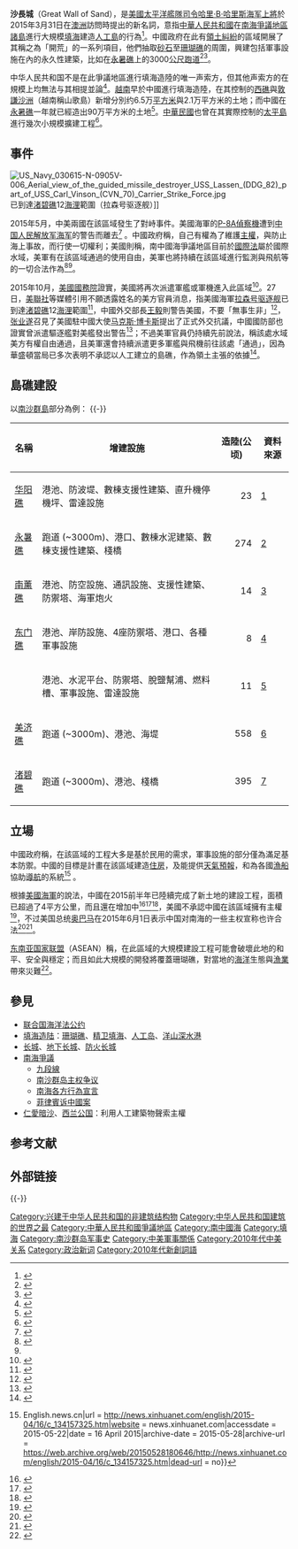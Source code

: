 {{TA
|1 = zh-hant:平方公尺; zh-hans:平方米;
}}

'''沙長城'''（Great Wall of Sand），是[[美國太平洋艦隊|美國太平洋艦隊]][[司令|司令]][[哈里·B·哈里斯|哈里·B·哈里斯]][[海军上將|海军上將]]於2015年3月31日在[[澳洲|澳洲]]訪問時提出的新名詞，意指[[中華人民共和國|中華人民共和國]]在[[南海爭議|南海爭議]][[南海諸島|地區諸島]]進行大規模[[填海|填海]]建造[[人工島|人工島]]的行為<ref name=香港蘋果日報>{{cite news|title=【南海局勢】美海軍將領：中國創建「沙長城」|url=http://hk.apple.nextmedia.com/realtime/china/20150331/53589224|accessdate=2015-05-22|newspaper=[[香港蘋果日報|香港蘋果日報]]|date=2015-03-31|archive-date=2015-05-04|archive-url=https://web.archive.org/web/20150504181641/http://hk.apple.nextmedia.com/realtime/china/20150331/53589224|dead-url=no}}</ref>。中國政府在此有[[領土糾紛|領土糾紛]]的區域開展了其稱之為「開荒」的一系列項目，他們抽取[[砂|砂石]]至[[珊瑚礁|珊瑚礁]]的周圍，興建包括軍事設施在內的永久性建築，比如在[[永暑礁|永暑礁]]上的3000[[公尺|公尺]][[跑道|跑道]]<ref>{{Cite web |title = China's first runway in Spratlys under construction |url = http://www.janes.com/article/50714/china-s-first-runway-in-spratlys-under-construction |website = IHS Jane's 360 |accessdate = 2015-05-22 |date = 16 April 2015 |last = Hardy |first = James |last2 = O'Connor |first2 = Sean |archive-date = 2015-05-26 |archive-url = https://web.archive.org/web/20150526004631/http://www.janes.com/ARTICLE/50714/CHINA-S-FIRST-RUNWAY-IN-SPRATLYS-UNDER-CONSTRUCTION |dead-url = no }}</ref><ref>{{Cite web |title = China 'building runway in disputed South China Sea island' - BBC News |url = http://www.bbc.com/news/world-asia-32331964 |accessdate = 2015-05-22 |archive-date = 2015-05-26 |archive-url = https://web.archive.org/web/20150526230612/http://www.bbc.com/news/world-asia-32331964 |dead-url = no }}</ref>。

中华人民共和国不是在此爭議地區進行填海造陸的唯一声索方，但其他声索方的在規模上均無法与其相提並論<ref name=越南填海>{{cite news|title=越南也在南海填海造陸 前後對比差很大|url=http://news.ltn.com.tw/news/world/breakingnews/1774507|accessdate=2018-03-07|agency=[[自由時報|自由時報]]|date=2016-07-25|archive-date=2018-03-08|archive-url=https://web.archive.org/web/20180308041347/http://news.ltn.com.tw/news/world/breakingnews/1774507|dead-url=no}}</ref>。[[越南|越南]]早於中國進行填海造陸，在其控制的[[西礁|西礁]]與[[敦謙沙洲|敦謙沙洲]]（越南稱山歌島）新增分別约6.5万[[平方米|平方米]]與2.1万平方米的土地；而中國在[[永暑礁|永暑礁]]一年就已經造出90万平方米的土地<ref name=德國之聲>{{cite news|title=填海造地--越南与中国"赛跑"？|url=http://www.dw.de/%E5%A1%AB%E6%B5%B7%E9%80%A0%E5%9C%B0-%E8%B6%8A%E5%8D%97%E4%B8%8E%E4%B8%AD%E5%9B%BD%E8%B5%9B%E8%B7%91/a-18438612|accessdate=2015-05-22|agency=[[德國之聲|德國之聲]]|date=2015-05-08|archive-date=2015-05-27|archive-url=https://web.archive.org/web/20150527081002/http://www.dw.de/%E5%A1%AB%E6%B5%B7%E9%80%A0%E5%9C%B0-%E8%B6%8A%E5%8D%97%E4%B8%8E%E4%B8%AD%E5%9B%BD%E8%B5%9B%E8%B7%91/a-18438612|dead-url=no}}</ref>。[[中華民國|中華民國]]也曾在其實際控制的[[太平島|太平島]]進行幾次小規模擴建工程<ref name="Mira Rapp-Hooper">{{cite web |author1=Mira Rapp-Hooper |title=BEFORE AND AFTER: THE SOUTH CHINA SEA TRANSFORMED |url=http://amti.csis.org/before-and-after-the-south-china-sea-transformed/ |publisher=ASIA MARITIME TRANSPARENCY INITIATIVE |accessdate=2015-05-22 |language=en |date=2015-05-18 |archive-date=2015-05-27 |archive-url=https://web.archive.org/web/20150527083330/http://amti.csis.org/before-and-after-the-south-china-sea-transformed/ |dead-url=no }}</ref>。

== 事件 ==
[[File:US_Navy_030615-N-0905V-006_Aerial_view_of_the_guided_missile_destroyer_USS_Lassen_(DDG_82)_part_of_USS_Carl_Vinson_(CVN_70)_Carrier_Strike_Force.jpg|thumb]]已到達[[渚碧礁|渚碧礁]]12[[海浬|海浬]]範圍（拉森号驱逐舰）]]

2015年5月，中美兩國在該區域發生了對峙事件。美國海軍的[[P-8波賽頓海上巡邏機|P-8A偵察機]]遭到[[中国人民解放军海军|中国人民解放军海军]]的警告而離去<ref>{{Cite web|title = Exclusive: China warns U.S. surveillance plane|url = http://www.cnn.com/2015/05/20/politics/south-china-sea-navy-flight/index.html|accessdate = 22 May 2015|last = Sciutto|first = Jim|date = 21 May 2015|publisher = CNN|archive-date = 2015-05-23|archive-url = https://web.archive.org/web/20150523014014/http://www.cnn.com/2015/05/20/politics/south-china-sea-navy-flight/index.html|dead-url = no}}</ref> 。中國政府稱，自己有權為了維護[[主權|主權]]，與防止海上事故，而行使一切權利；美國則稱，南中國海爭議地區目前於[[國際法|國際法]]屬於國際水域，美軍有在該區域通過的使用自由，美軍也將持續在該區域進行監測與飛航等的一切合法作為<ref>{{cite news|title=South China Sea: China's navy told US spy plane flying over islands to leave 'eight times', CNN reports|url=http://www.abc.net.au/news/2015-05-22/us-spy-plane-in-south-china-sea-warned-to-leave-by-china/6488690|accessdate=22 May 2015|publisher=Australian Broadcasting Corporation|date=2015-05-22|archive-date=2015-05-21|archive-url=https://web.archive.org/web/20150521215714/http://www.abc.net.au/news/2015-05-22/us-spy-plane-in-south-china-sea-warned-to-leave-by-china/6488690|dead-url=no}}</ref><ref name=AFP />。

2015年10月，[[美國國務院|美國國務院]]證實，美國將再次派遣軍艦或軍機進入此區域<ref name=VOA20151024>{{cite news|title=美舰近日或进入南中国海中国人造岛礁附近水域|url=http://www.voachinese.com/content/voa-news-us-patrols-within-days-20151024/3021382.html|accessdate=2015-10-24|agency=美國之音|date=2015-10-24|archive-date=2015-10-25|archive-url=https://web.archive.org/web/20151025121700/http://www.voachinese.com/content/voa-news-us-patrols-within-days-20151024/3021382.html|dead-url=no}}</ref>。27日，[[美聯社|美聯社]]等媒體引用不願透露姓名的美方官員消息，指美國海軍[[拉森号驱逐舰|拉森号驱逐舰]]已到達[[渚碧礁|渚碧礁]]12[[海浬|海浬]]範圍<ref name=voachinese20151027>{{cite news|title=报道:美舰驶入渚碧礁12海里范围|url=http://www.voachinese.com/content/us-ship-sailed-within-12-miles-of-china-man-made-island-20151027/3024395.html|accessdate=2015-10-27|agency=美國之音|date=2015-10-27|archive-date=2015-10-28|archive-url=https://web.archive.org/web/20151028012748/http://www.voachinese.com/content/us-ship-sailed-within-12-miles-of-china-man-made-island-20151027/3024395.html|dead-url=no}}</ref>，中國外交部長[[王毅|王毅]]則警告美國，不要「無事生非」<ref>{{cite news|author1=Editor: Yamei Wang|title=China warns U.S. against making trouble in South China Sea|url=http://news.xinhuanet.com/english/2015-10/27/c_134754072.htm|accessdate=2015-10-27|agency=[[新華網|新華網]]|date=2015-10-27|archive-date=2015-10-28|archive-url=https://web.archive.org/web/20151028165303/http://news.xinhuanet.com/english/2015-10/27/c_134754072.htm|dead-url=no}}</ref>，[[张业遂|张业遂]]召見了美國駐中國大使[[马克斯·博卡斯|马克斯·博卡斯]]提出了正式外交抗議，中國國防部也證實曾派遣驅逐艦對美艦發出警告<ref>{{cite news|author1=Ben Blanchard and Andrea Shalal|title=Angry China shadows U.S. warship near man-made islands|url=http://news.yahoo.com/u-navy-destroyer-patrols-near-islands-built-china-012942916.html|accessdate=2015-10-28|agency=路透社|date=2015-10-28|archive-date=2015-10-29|archive-url=https://web.archive.org/web/20151029154218/http://news.yahoo.com/u-navy-destroyer-patrols-near-islands-built-china-012942916.html|dead-url=no}}</ref>；不過美軍官員仍持續先前說法，稱該處水域美方有權自由通過，且美軍還會持續派遣更多軍艦與飛機前往該處「通過」，因為華盛頓當局已多次表明不承認以人工建立的島礁，作為領土主張的依據<ref>{{cite news|title=US to sail again near islets claimed by China: official|url=http://news.yahoo.com/us-sail-again-near-islets-claimed-china-official-205029625.html|accessdate=2015-10-28|agency=法新社|date=2015-10-28|archive-date=2015-10-31|archive-url=https://web.archive.org/web/20151031100351/http://news.yahoo.com/us-sail-again-near-islets-claimed-china-official-205029625.html|dead-url=no}}</ref>。

== 島礁建設 ==
以[[南沙群島|南沙群島]]部分為例：
{{-}}
{| class="wikitable sortable"
! 名稱 !! 增建設施 !! 造陸(公顷) !! 資料來源
|-
| [[华阳礁|华阳礁]] || 港池、防波堤、數棟支援性建築、直升機停機坪、雷達設施
|align=right| 23 || [http://amti.csis.org/cuarteron-reef/] {{Wayback|url=http://amti.csis.org/cuarteron-reef/ |date=20170616175312 }}
|-
|[[永暑礁|永暑礁]] || 跑道 (~3000m)、港口、數棟水泥建築、數棟支援性建築、棧橋
|align=right| 274 || [http://amti.csis.org/fiery-cross-reef] {{Wayback|url=http://amti.csis.org/fiery-cross-reef |date=20170519003648 }}
|-
|[[南薰礁|南薰礁]] || 港池、防空設施、通訊設施、支援性建築、防禦塔、海軍炮火
|align=right|  14 || [http://amti.csis.org/gaven-reefs/] {{Wayback|url=http://amti.csis.org/gaven-reefs/ |date=20170622182842 }}
|-
|[[东门礁|东门礁]] || 港池、岸防設施、4座防禦塔、港口、各種軍事設施
|align=right|   8 || [http://amti.csis.org/hughes-reef/] {{Wayback|url=http://amti.csis.org/hughes-reef/ |date=20170425170612 }}
|-
|{{nowrap|[[赤瓜礁|赤瓜礁]]}} || 港池、水泥平台、防禦塔、脫鹽幫浦、燃料槽、軍事設施、雷達設施
|align=right|  11 || [http://amti.csis.org/johnson-reef/] {{Wayback|url=http://amti.csis.org/johnson-reef/ |date=20170425171433 }}
|-
|[[美济礁|美济礁]] || 跑道 (~3000m)、港池、海堤
|align=right| 558 || [http://amti.csis.org/mischief-reef/] {{Wayback|url=http://amti.csis.org/mischief-reef/ |date=20170519070353 }}
|-
|[[渚碧礁|渚碧礁]] || 跑道 (~3000m)、港池、棧橋
|align=right| 395 || [http://amti.csis.org/subi-reef/] {{Wayback|url=http://amti.csis.org/subi-reef/ |date=20170519053511 }}
|}
== 立場 ==
中國政府稱，在該區域的工程大多是基於民用的需求，軍事設施的部分僅為滿足基本防禦。中國的目標是計畫在該區域建造[[住房|住房]]，及能提供[[天氣預報|天氣預報]]，和為各國[[漁船|漁船]]協助[[導航|導航]]的系統<ref>{{Cite web|title = China Voice: Drop fearmongering over South China Sea- Xinhua {{!}} English.news.cn|url = http://news.xinhuanet.com/english/2015-04/16/c_134157325.htm|website = news.xinhuanet.com|accessdate = 2015-05-22|date = 16 April 2015|archive-date = 2015-05-28|archive-url = https://web.archive.org/web/20150528180646/http://news.xinhuanet.com/english/2015-04/16/c_134157325.htm|dead-url = no}}</ref> 。

根據[[美國海軍|美國海軍]]的說法，中國在2015前半年已陸續完成了新土地的建設工程，面積已超過了4平方公里，而且還在增加中<ref>{{Cite web|title = China building 'great wall of sand' in South China Sea - BBC News|url = http://www.bbc.com/news/world-asia-32126840|accessdate = 2015-05-22|publisher = BBC|date = 1 April 2015|archive-date = 2015-04-05|archive-url = https://web.archive.org/web/20150405051054/http://www.bbc.com/news/world-asia-32126840|dead-url = no}}</ref><ref>{{Cite web|title = US Navy: Beijing creating a 'great wall of sand' in South China Sea|url = http://www.theguardian.com/world/2015/mar/31/china-great-wall-sand-spratlys-us-navy|website = The Guardian|accessdate = 2015-05-22|first = |last = |date = 31 March 2015|archive-date = 2015-05-22|archive-url = https://web.archive.org/web/20150522105803/http://www.theguardian.com/world/2015/mar/31/china-great-wall-sand-spratlys-us-navy|dead-url = no}}</ref><ref>{{Cite web|title = China building a ‘great wall of sand’ in South China Sea– US Navy|url = http://rt.com/news/245717-china-great-wall-us/|accessdate = 2015-05-22|website = RT|date = 31 March 2015|archive-date = 2015-05-22|archive-url = https://web.archive.org/web/20150522115703/http://rt.com/news/245717-china-great-wall-us/|dead-url = no}}</ref>，美國不承認中國在該區域擁有主權<ref name=AFP>{{cite news|title=US planes keep distance from Chinese 'islands' -- for now|url=https://au.news.yahoo.com/world/a/28190990/us-planes-keep-distance-from-chinese-islands-for-now/|accessdate=2015-05-22|agency=[[AFP|AFP]]|date=2015-05-22|language=en}}</ref>，不过美国总统[[奥巴马|奥巴马]]在2015年6月1日表示中国对南海的一些主权宣称也许合法<ref>{{cite news|title=Obama: land reclamation projects in South China Sea 'counterproductive'|url=http://www.reuters.com/article/2015/06/01/us-usa-china-reclamation-idUSKBN0OH38K20150601|accessdate=2015-06-02|agency=[[路透社|路透社]]|date=2015-06-01|language=en|archive-date=2015-10-15|archive-url=https://web.archive.org/web/20151015134139/http://www.reuters.com/article/2015/06/01/us-usa-china-reclamation-idUSKBN0OH38K20150601|dead-url=no}}</ref><ref>{{cite news|title=奥巴马声称反对任何一方在南海填海造陆|url=http://news.ifeng.com/a/20150602/43891835_0.shtml|accessdate=2015-06-02|agency=[[凤凰卫视|凤凰卫视]]|date=2015-06-02|archive-date=2015-06-02|archive-url=https://web.archive.org/web/20150602130121/http://news.ifeng.com/a/20150602/43891835_0.shtml|dead-url=no}}</ref>。

[[东南亚国家联盟|东南亚国家联盟]]（ASEAN）稱，在此區域的大規模建設工程可能會破壞此地的和平、安全與穩定；而且如此大規模的開發將覆蓋珊瑚礁，對當地的[[海洋|海洋]]生態與[[漁業|漁業]]帶來災難<ref>{{Cite web|title = Why the world is wary of China's 'great wall of sand' - CNN.com|url = http://www.cnn.com/2015/05/14/opinions/china-great-wall-sand-spratly/index.html|website = CNN|accessdate = 2015-05-22|date = 14 May 2015|last = Schofield|first = Clive|archive-date = 2015-05-21|archive-url = https://web.archive.org/web/20150521045127/http://www.cnn.com/2015/05/14/opinions/china-great-wall-sand-spratly/index.html|dead-url = no}}</ref>。

== 參見 ==
{{Portal box|中国共产党|中华人民共和国|中国建筑|工程|岛屿|海南|东南亚|国际关系}}
* [[联合国海洋法公约|联合国海洋法公约]]
* [[填海造陆|填海造陆]]：[[珊瑚礁|珊瑚礁]]、[[精卫填海|精卫填海]]、[[人工岛|人工岛]]、[[洋山深水港|洋山深水港]]
* [[长城|长城]]、[[地下长城|地下长城]]、[[防火长城|防火长城]]
* [[南海爭議|南海爭議]]
** [[九段線|九段線]]
** [[南沙群岛主权争议|南沙群岛主权争议]]
** [[南海各方行為宣言|南海各方行為宣言]]
** [[菲律賓诉中國案|菲律賓诉中國案]]
* [[仁愛暗沙|仁愛暗沙]]、[[西兰公国|西兰公国]]：利用人工建築物聲索主權

== 参考文献 ==
{{Reflist|30em}}

== 外部链接 ==
{{Wikinews|美防長: 中國軍事化南中國海人工島礁不可接受}}

{{-}}
{{南海诸岛|S}}
{{亞洲領土爭議}}
{{中华人民共和国外交}}
{{习近平}}
{{中国人民解放军海军}}

[[Category:兴建于中华人民共和国的非建筑结构物|Category:兴建于中华人民共和国的非建筑结构物]]
[[Category:中华人民共和国建筑的世界之最|Category:中华人民共和国建筑的世界之最]]
[[Category:中華人民共和國爭議地區|Category:中華人民共和國爭議地區]]
[[Category:南中國海|Category:南中國海]]
[[Category:填海|Category:填海]]
[[Category:南沙群岛军事史|Category:南沙群岛军事史]]
[[Category:中美軍事關係|Category:中美軍事關係]]
[[Category:2010年代中美关系|Category:2010年代中美关系]]
[[Category:政治新词|Category:政治新词]]
[[Category:2010年代新創詞語|Category:2010年代新創詞語]]
